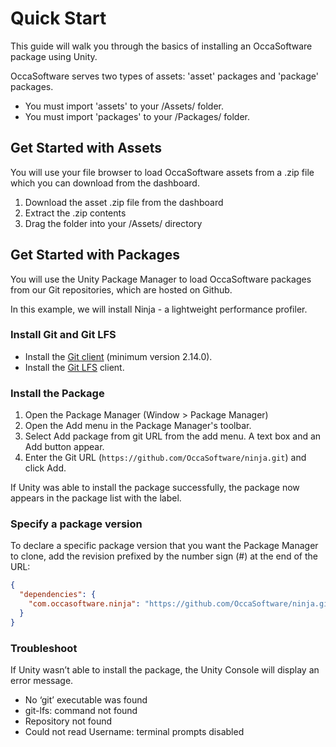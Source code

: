 # Quick Start

This guide will walk you through the basics of installing an OccaSoftware package using Unity.

OccaSoftware serves two types of assets: 'asset' packages and 'package' packages.

- You must import 'assets' to your /Assets/ folder.
- You must import 'packages' to your /Packages/ folder.

## Get Started with Assets

You will use your file browser to load OccaSoftware assets from a .zip file which you can download from the dashboard.

1. Download the asset .zip file from the dashboard
2. Extract the .zip contents
3. Drag the folder into your /Assets/ directory

## Get Started with Packages

You will use the Unity Package Manager to load OccaSoftware packages from our Git repositories, which are hosted on Github.

In this example, we will install Ninja - a lightweight performance profiler.

### Install Git and Git LFS

- Install the [Git client](https://git-scm.com/) (minimum version 2.14.0).
- Install the [Git LFS](https://git-lfs.com/) client.

### Install the Package

1. Open the Package Manager (Window > Package Manager)
2. Open the Add menu in the Package Manager's toolbar.
3. Select Add package from git URL from the add menu. A text box and an Add button appear.
4. Enter the Git URL (`https://github.com/OccaSoftware/ninja.git`) and click Add.

If Unity was able to install the package successfully, the package now appears in the package list with the label.

### Specify a package version

To declare a specific package version that you want the Package Manager to clone, add the revision prefixed by the number sign (#) at the end of the URL:

```json
{
  "dependencies": {
    "com.occasoftware.ninja": "https://github.com/OccaSoftware/ninja.git#1.1.0",
  }
}
```

### Troubleshoot

 If Unity wasn’t able to install the package, the Unity Console will display an error message.

- No ‘git’ executable was found
- git-lfs: command not found
- Repository not found
- Could not read Username: terminal prompts disabled
